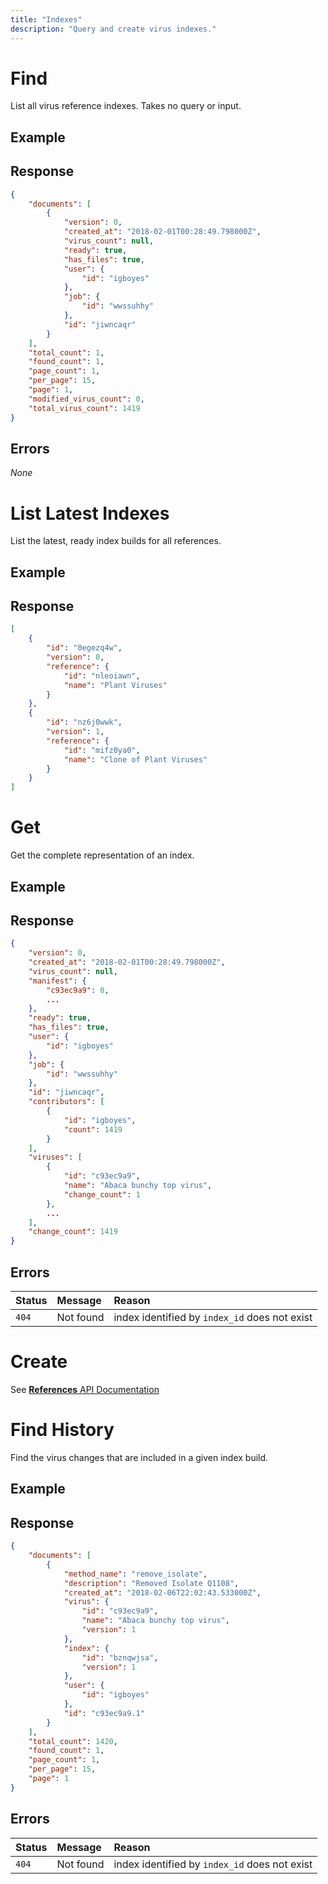 ```yaml
---
title: "Indexes"
description: "Query and create virus indexes."
---
```


# Find

<Permission name="read" resource="reference" />

List all virus reference indexes. Takes no query or input.

<Endpoint method="GET" path="/api/indexes" />

## Example

<Request method="GET" path="/api/indexes" />

## Response

<Response status="200 OK">

```json
{
    "documents": [
        {
            "version": 0,
            "created_at": "2018-02-01T00:28:49.798000Z",
            "virus_count": null,
            "ready": true,
            "has_files": true,
            "user": {
                "id": "igboyes"
            },
            "job": {
                "id": "wwssuhhy"
            },
            "id": "jiwncaqr"
        }
    ],
    "total_count": 1,
    "found_count": 1,
    "page_count": 1,
    "per_page": 15,
    "page": 1,
    "modified_virus_count": 0,
    "total_virus_count": 1419
}
```

</Response>

## Errors

_None_

# List Latest Indexes

<Permission name="read" resource="reference" />

List the latest, ready index builds for all references.

<Endpoint method="GET" path="/api/indexes?ready=true" />

## Example

<Request method="GET" path="/api/indexes?ready=true" />

## Response

<Response status="200 OK">

```json
[
    {
        "id": "0egezq4w",
        "version": 0,
        "reference": {
            "id": "nleoiawn",
            "name": "Plant Viruses"
        }
    },
    {
        "id": "nz6j0wwk",
        "version": 1,
        "reference": {
            "id": "mifz0ya0",
            "name": "Clone of Plant Viruses"
        }
    }
]
```

</Response>

# Get

<Permission name="read" resource="reference" />

Get the complete representation of an index.

<Endpoint method="GET" path="/api/indexes/:id" />

## Example

<Request method="GET" path="/api/indexes/jiwncaqr" />

## Response

<Response status="200 OK">

```json
{
	"version": 0,
	"created_at": "2018-02-01T00:28:49.798000Z",
	"virus_count": null,
	"manifest": {
		"c93ec9a9": 0,
        ...
	},
	"ready": true,
	"has_files": true,
	"user": {
		"id": "igboyes"
	},
	"job": {
		"id": "wwssuhhy"
	},
	"id": "jiwncaqr",
	"contributors": [
		{
			"id": "igboyes",
			"count": 1419
		}
	],
	"viruses": [
		{
			"id": "c93ec9a9",
			"name": "Abaca bunchy top virus",
			"change_count": 1
		},
        ...
	],
	"change_count": 1419
}
```

</Response>

## Errors

| Status | Message   | Reason                                        |
| :----- | :-------- | :-------------------------------------------- |
| `404`  | Not found | index identified by `index_id` does not exist |

# Create

See [**References** API Documentation](/docs/developer/api/refs/#create-index)

# Find History

<Permission name="read" resource="reference" />

Find the virus changes that are included in a given index build.

<Endpoint method="GET" path="/api/indexes/:id/history" />

## Example

<Request method="GET" path="/api/indexes/bznqwjsa/history" />

## Response

<Response status="200 OK">

```json
{
    "documents": [
        {
            "method_name": "remove_isolate",
            "description": "Removed Isolate Q1108",
            "created_at": "2018-02-06T22:02:43.533000Z",
            "virus": {
                "id": "c93ec9a9",
                "name": "Abaca bunchy top virus",
                "version": 1
            },
            "index": {
                "id": "bznqwjsa",
                "version": 1
            },
            "user": {
                "id": "igboyes"
            },
            "id": "c93ec9a9.1"
        }
    ],
    "total_count": 1420,
    "found_count": 1,
    "page_count": 1,
    "per_page": 15,
    "page": 1
}
```

</Response>

## Errors

| Status | Message   | Reason                                        |
| :----- | :-------- | :-------------------------------------------- |
| `404`  | Not found | index identified by `index_id` does not exist |
